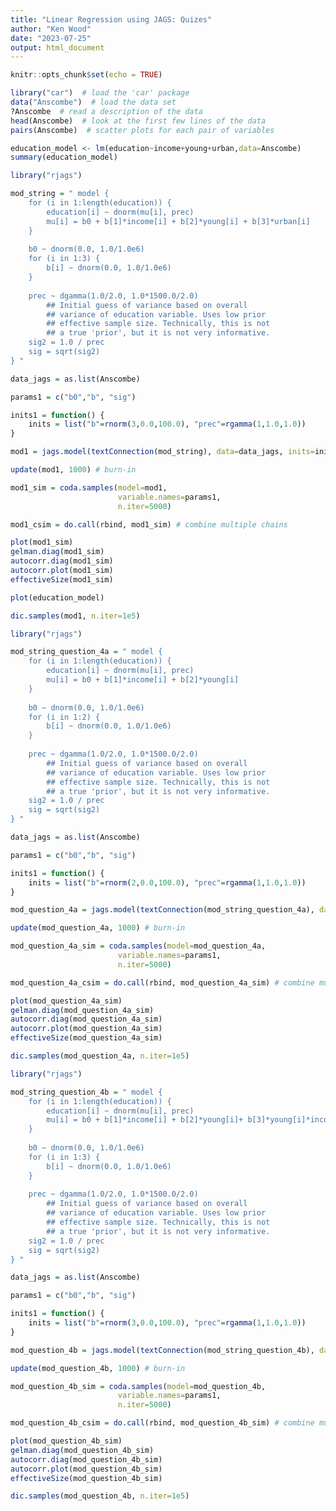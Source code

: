 ```yaml
---
title: "Linear Regression using JAGS: Quizes"
author: "Ken Wood"
date: "2023-07-25"
output: html_document
---
```


```r
knitr::opts_chunk$set(echo = TRUE)
```


```r
library("car")  # load the 'car' package
data("Anscombe")  # load the data set
?Anscombe  # read a description of the data
head(Anscombe)  # look at the first few lines of the data
pairs(Anscombe)  # scatter plots for each pair of variables
```

```r
education_model <- lm(education~income+young+urban,data=Anscombe)
summary(education_model)
```

```r
library("rjags")

mod_string = " model {
    for (i in 1:length(education)) {
        education[i] ~ dnorm(mu[i], prec)
        mu[i] = b0 + b[1]*income[i] + b[2]*young[i] + b[3]*urban[i]
    }
    
    b0 ~ dnorm(0.0, 1.0/1.0e6)
    for (i in 1:3) {
        b[i] ~ dnorm(0.0, 1.0/1.0e6)
    }
    
    prec ~ dgamma(1.0/2.0, 1.0*1500.0/2.0)
    	## Initial guess of variance based on overall
    	## variance of education variable. Uses low prior
    	## effective sample size. Technically, this is not
    	## a true 'prior', but it is not very informative.
    sig2 = 1.0 / prec
    sig = sqrt(sig2)
} "

data_jags = as.list(Anscombe)

```


```r
params1 = c("b0","b", "sig")

inits1 = function() {
    inits = list("b"=rnorm(3,0.0,100.0), "prec"=rgamma(1,1.0,1.0))
}
```

```r
mod1 = jags.model(textConnection(mod_string), data=data_jags, inits=inits1, n.chains=3)

update(mod1, 1000) # burn-in

mod1_sim = coda.samples(model=mod1,
                        variable.names=params1,
                        n.iter=5000)

mod1_csim = do.call(rbind, mod1_sim) # combine multiple chains
```

```r
plot(mod1_sim)
gelman.diag(mod1_sim)
autocorr.diag(mod1_sim)
autocorr.plot(mod1_sim)
effectiveSize(mod1_sim)
```

```r
plot(education_model)
```

```r
dic.samples(mod1, n.iter=1e5)
```

```r
library("rjags")

mod_string_question_4a = " model {
    for (i in 1:length(education)) {
        education[i] ~ dnorm(mu[i], prec)
        mu[i] = b0 + b[1]*income[i] + b[2]*young[i]
    }
    
    b0 ~ dnorm(0.0, 1.0/1.0e6)
    for (i in 1:2) {
        b[i] ~ dnorm(0.0, 1.0/1.0e6)
    }
    
    prec ~ dgamma(1.0/2.0, 1.0*1500.0/2.0)
    	## Initial guess of variance based on overall
    	## variance of education variable. Uses low prior
    	## effective sample size. Technically, this is not
    	## a true 'prior', but it is not very informative.
    sig2 = 1.0 / prec
    sig = sqrt(sig2)
} "

data_jags = as.list(Anscombe)

```


```r
params1 = c("b0","b", "sig")

inits1 = function() {
    inits = list("b"=rnorm(2,0.0,100.0), "prec"=rgamma(1,1.0,1.0))
}
```


```r
mod_question_4a = jags.model(textConnection(mod_string_question_4a), data=data_jags, inits=inits1, n.chains=3)

update(mod_question_4a, 1000) # burn-in

mod_question_4a_sim = coda.samples(model=mod_question_4a,
                        variable.names=params1,
                        n.iter=5000)

mod_question_4a_csim = do.call(rbind, mod_question_4a_sim) # combine multiple chains
```


```r
plot(mod_question_4a_sim)
gelman.diag(mod_question_4a_sim)
autocorr.diag(mod_question_4a_sim)
autocorr.plot(mod_question_4a_sim)
effectiveSize(mod_question_4a_sim)
```

```r
dic.samples(mod_question_4a, n.iter=1e5)
```


```r
library("rjags")

mod_string_question_4b = " model {
    for (i in 1:length(education)) {
        education[i] ~ dnorm(mu[i], prec)
        mu[i] = b0 + b[1]*income[i] + b[2]*young[i]+ b[3]*young[i]*income[i]
    }
    
    b0 ~ dnorm(0.0, 1.0/1.0e6)
    for (i in 1:3) {
        b[i] ~ dnorm(0.0, 1.0/1.0e6)
    }
    
    prec ~ dgamma(1.0/2.0, 1.0*1500.0/2.0)
    	## Initial guess of variance based on overall
    	## variance of education variable. Uses low prior
    	## effective sample size. Technically, this is not
    	## a true 'prior', but it is not very informative.
    sig2 = 1.0 / prec
    sig = sqrt(sig2)
} "

data_jags = as.list(Anscombe)

```


```r
params1 = c("b0","b", "sig")

inits1 = function() {
    inits = list("b"=rnorm(3,0.0,100.0), "prec"=rgamma(1,1.0,1.0))
}
```


```r
mod_question_4b = jags.model(textConnection(mod_string_question_4b), data=data_jags, inits=inits1, n.chains=3)

update(mod_question_4b, 1000) # burn-in

mod_question_4b_sim = coda.samples(model=mod_question_4b,
                        variable.names=params1,
                        n.iter=5000)

mod_question_4b_csim = do.call(rbind, mod_question_4b_sim) # combine multiple chains
```


```r
plot(mod_question_4b_sim)
gelman.diag(mod_question_4b_sim)
autocorr.diag(mod_question_4b_sim)
autocorr.plot(mod_question_4b_sim)
effectiveSize(mod_question_4b_sim)
```

```r
dic.samples(mod_question_4b, n.iter=1e5)
```

